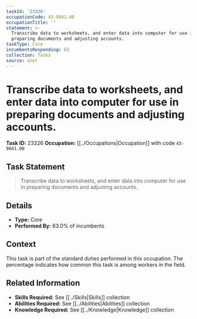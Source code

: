 ```yaml
---
taskId: '23326'
occupationCode: 43-9041.00
occupationTitle: ''
statement: >-
  Transcribe data to worksheets, and enter data into computer for use in
  preparing documents and adjusting accounts.
taskType: Core
incumbentsResponding: 63
collection: Tasks
source: onet
---
```

# Transcribe data to worksheets, and enter data into computer for use in preparing documents and adjusting accounts.

**Task ID:** 23326
**Occupation:** [[../Occupations|Occupation]] with code `43-9041.00`

## Task Statement

> Transcribe data to worksheets, and enter data into computer for use in preparing documents and adjusting accounts.

## Details

- **Type:** Core
- **Performed By:** 63.0% of incumbents

## Context

This task is part of the standard duties performed in this occupation. The percentage indicates how common this task is among workers in the field.

## Related Information

- **Skills Required:** See [[../Skills|Skills]] collection
- **Abilities Required:** See [[../Abilities|Abilities]] collection
- **Knowledge Required:** See [[../Knowledge|Knowledge]] collection
